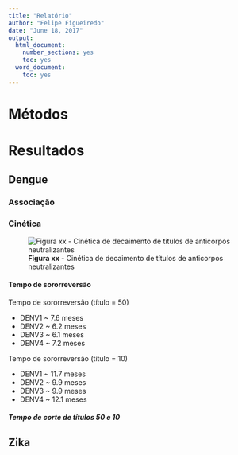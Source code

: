 ```yaml
---
title: "Relatório"
author: "Felipe Figueiredo"
date: "June 18, 2017"
output:
  html_document:
    number_sections: yes
    toc: yes
  word_document:
    toc: yes
---
```


# Métodos

# Resultados

## Dengue

### Associação

### Cinética

![**Figura xx** - Cinética de decaimento de títulos de anticorpos neutralizantes](../figuras/cinetica-dengue-all.png)

#### Tempo de sororreversão

Tempo de sororreversão (título = 50)

- DENV1 ~ 7.6 meses
- DENV2 ~ 6.2 meses
- DENV3 ~ 6.1 meses
- DENV4 ~ 7.2 meses

Tempo de sororreversão (título = 10)

- DENV1 ~ 11.7 meses
- DENV2 ~ 9.9 meses
- DENV3 ~ 9.9 meses
- DENV4 ~ 12.1 meses


##### Tempo de corte de títulos 50 e 10

## Zika

